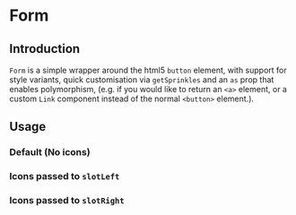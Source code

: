 

<Meta of={stories} />

# Form

## Introduction

`Form` is a simple wrapper around the html5 `button` element, with support for
style variants, quick customisation via `getSprinkles` and an `as` prop that
enables polymorphism, (e.g. if you would like to return an `<a>` element, or a
custom `Link` component instead of the normal `<button>` element.).

## Usage

### Default (No icons)

<Canvas sourceState="shown" of={stories.Default} />

### Icons passed to `slotLeft`

<Canvas of={stories.WithSlotLeft} />

### Icons passed to `slotRight`

<Canvas of={stories.WithSlotRight} />
